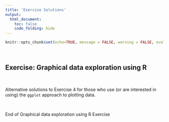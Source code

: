 ```yaml
---
title: 'Exercise Solutions'
output: 
  html_document:
    toc: false
    code_folding: hide
---
```



```r
knitr::opts_chunk$set(echo=TRUE, message = FALSE, warning = FALSE, eval = FALSE, cache = FALSE)
```

\  

## Exercise: Graphical data exploration using R

\  

Alternative solutions to Exercise 4 for those who use (or are interested in using) the ```ggplot``` approach to plotting data.

\  

End of Graphical data exploration using R Exercise
